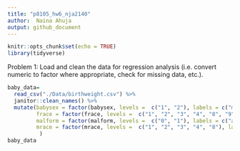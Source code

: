 ```yaml
---
title: "p8105_hw6_nja2140"
author:  Naina Ahuja
output: github_document
---
```


```r
knitr::opts_chunk$set(echo = TRUE)
library(tidyverse)
```

Problem 1: Load and clean the data for regression analysis (i.e. convert numeric to factor where appropriate, check for missing data, etc.).
```r
baby_data=
  read_csv("./Data/birthweight.csv") %>% 
  janitor::clean_names() %>%
  mutate(babysex = factor(babysex, levels =  c("1", "2"), labels = c("male", "female")),
         frace = factor(frace, levels =  c("1", "2", "3", "4", "8", "9"), labels = c("white", "black", "asian", "puerto rican", "other", "unknown")),
         malform = factor(malform, levels =  c("0", "1"), labels = c("absent", "present")),
         mrace = factor(mrace, levels =  c("1", "2", "3", "4", "8"), labels = c("white", "black", "asian", "puerto rican", "other"))
          )
baby_data
```

